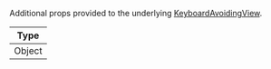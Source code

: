 Additional props provided to the underlying [KeyboardAvoidingView](https://reactnative.dev/docs/keyboardavoidingview#props).

| Type   |
| ------ |
| Object |

